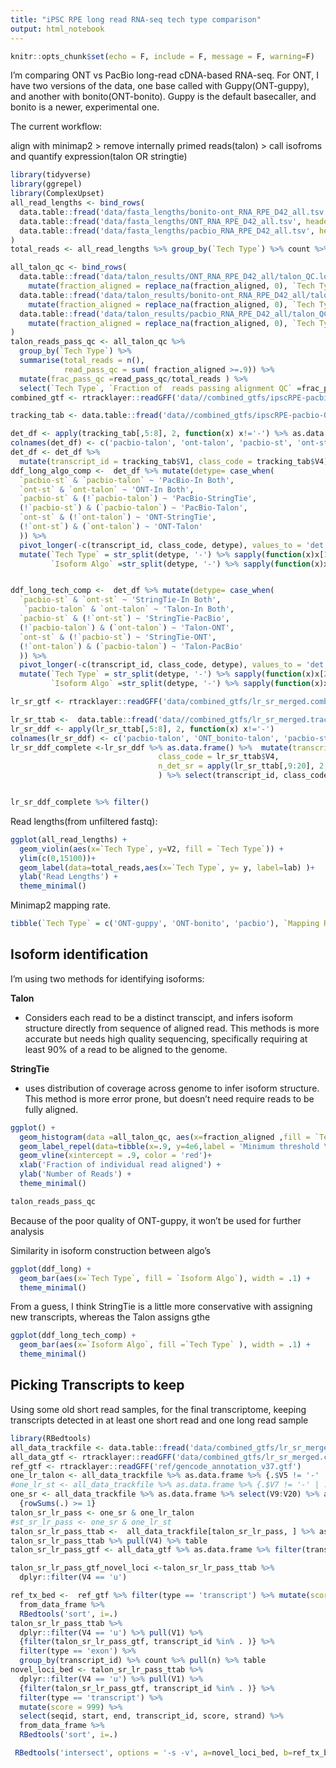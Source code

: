 ```yaml
---
title: "iPSC RPE long read RNA-seq tech type comparison"
output: html_notebook
---
```


```r
knitr::opts_chunk$set(echo = F, include = F, message = F, warning=F)
```


I'm comparing ONT vs PacBio long-read cDNA-based RNA-seq. For ONT, I have two versions of the data, one base called with Guppy(ONT-guppy), and another with bonito(ONT-bonito). Guppy is the default basecaller, and bonito is a newer, experimental one. 

The current workflow:

align with minimap2 > remove internally primed reads(talon) > call isofroms and quantify expression(talon OR stringtie)


```r
library(tidyverse)
library(ggrepel)
library(ComplexUpset)
all_read_lengths <- bind_rows(
  data.table::fread('data/fasta_lengths/bonito-ont_RNA_RPE_D42_all.tsv', header=F) %>% as.data.frame %>% mutate(`Tech Type` = 'ONT-bonito'),
  data.table::fread('data/fasta_lengths/ONT_RNA_RPE_D42_all.tsv', header=F) %>% as.data.frame %>% mutate(`Tech Type` = 'ONT-guppy'),
  data.table::fread('data/fasta_lengths/pacbio_RNA_RPE_D42_all.tsv', header = F) %>% as.data.frame %>% mutate(`Tech Type` = 'pacbio')
)
total_reads <- all_read_lengths %>% group_by(`Tech Type`) %>% count %>% mutate(lab = paste0('n=', n), y=15050)

all_talon_qc <- bind_rows(
  data.table::fread('data/talon_results/ONT_RNA_RPE_D42_all/talon_QC.log', skip='#') %>% as.data.frame %>% 
    mutate(fraction_aligned = replace_na(fraction_aligned, 0), `Tech Type` = 'ONT-guppy') %>% select(`Tech Type`, fraction_aligned),
  data.table::fread('data/talon_results/bonito-ont_RNA_RPE_D42_all/talon_QC.log', skip='#') %>% as.data.frame %>%
    mutate(fraction_aligned = replace_na(fraction_aligned, 0), `Tech Type` = 'ONT-bonito') %>% select(`Tech Type`, fraction_aligned),
  data.table::fread('data/talon_results/pacbio_RNA_RPE_D42_all/talon_QC.log', skip='#') %>% as.data.frame %>% 
    mutate(fraction_aligned = replace_na(fraction_aligned, 0), `Tech Type` = 'pacbio') %>% select(`Tech Type`, fraction_aligned),
)
talon_reads_pass_qc <- all_talon_qc %>% 
  group_by(`Tech Type`) %>% 
  summarise(total_reads = n(),
            read_pass_qc = sum( fraction_aligned >=.9)) %>% 
  mutate(frac_pass_qc =read_pass_qc/total_reads ) %>% 
  select(`Tech Type`, `Fraction of  reads passing alignment QC` =frac_pass_qc )
combined_gtf <- rtracklayer::readGFF('data//combined_gtfs/ipscRPE-pacbio-ONT_talon_vs_st.combined.gtf')

tracking_tab <- data.table::fread('data//combined_gtfs/ipscRPE-pacbio-ONT_talon_vs_st.tracking', header = F)

det_df <- apply(tracking_tab[,5:8], 2, function(x) x!='-') %>% as.data.frame  
colnames(det_df) <- c('pacbio-talon', 'ont-talon', 'pacbio-st', 'ont-st')
det_df <- det_df %>% 
  mutate(transcript_id = tracking_tab$V1, class_code = tracking_tab$V4) %>% select(transcript_id, class_code, everything())
ddf_long_algo_comp <-  det_df %>% mutate(detype= case_when(
  `pacbio-st` & `pacbio-talon` ~ 'PacBio-In Both',
  `ont-st` & `ont-talon` ~ 'ONT-In Both',
  `pacbio-st` & (!`pacbio-talon`) ~ 'PacBio-StringTie',
  (!`pacbio-st`) & (`pacbio-talon`) ~ 'PacBio-Talon',
  `ont-st` & (!`ont-talon`) ~ 'ONT-StringTie',
  (!`ont-st`) & (`ont-talon`) ~ 'ONT-Talon'
  )) %>% 
  pivot_longer(-c(transcript_id, class_code, detype), values_to = 'det') %>% filter(det) %>% 
  mutate(`Tech Type` = str_split(detype, '-') %>% sapply(function(x)x[1]), 
         `Isoform Algo` =str_split(detype, '-') %>% sapply(function(x)x[2]))


ddf_long_tech_comp <-  det_df %>% mutate(detype= case_when(
  `pacbio-st` & `ont-st` ~ 'StringTie-In Both',
   `pacbio-talon` & `ont-talon` ~ 'Talon-In Both',
  `pacbio-st` & (!`ont-st`) ~ 'StringTie-PacBio',
  (!`pacbio-talon`) & (`ont-talon`) ~ 'Talon-ONT',
  `ont-st` & (!`pacbio-st`) ~ 'StringTie-ONT',
  (!`ont-talon`) & (`pacbio-talon`) ~ 'Talon-PacBio'
  )) %>% 
  pivot_longer(-c(transcript_id, class_code, detype), values_to = 'det') %>% filter(det) %>% 
  mutate(`Tech Type` = str_split(detype, '-') %>% sapply(function(x)x[2]), 
         `Isoform Algo` =str_split(detype, '-') %>% sapply(function(x)x[1]))

lr_sr_gtf <- rtracklayer::readGFF('data/combined_gtfs/lr_sr_merged.combined.gtf')

lr_sr_ttab <-  data.table::fread('data//combined_gtfs/lr_sr_merged.tracking', header = F)
lr_sr_ddf <- apply(lr_sr_ttab[,5:8], 2, function(x) x!='-') 
colnames(lr_sr_ddf) <- c('pacbio-talon', 'ONT_bonito-talon', 'pacbio-st', 'ONT_bonito-st')
lr_sr_ddf_complete <-lr_sr_ddf %>% as.data.frame() %>%  mutate(transcript_id = lr_sr_ttab$V1, 
                                 class_code = lr_sr_ttab$V4,
                                 n_det_sr = apply(lr_sr_ttab[,9:20], 2, function(x) x!='-') %>% rowSums,
                                 ) %>% select(transcript_id, class_code, everything())


lr_sr_ddf_complete %>% filter()
```

Read lengths(from unfiltered fastq):

```r
ggplot(all_read_lengths) + 
  geom_violin(aes(x=`Tech Type`, y=V2, fill = `Tech Type`)) + 
  ylim(c(0,15100))+
  geom_label(data=total_reads,aes(x=`Tech Type`, y= y, label=lab) )+ 
  ylab('Read Lengths') + 
  theme_minimal()
```

Minimap2 mapping rate.

```r
tibble(`Tech Type` = c('ONT-guppy', 'ONT-bonito', 'pacbio'), `Mapping Rate` = c('89.37%', '89.50%','99.99%'))
```


## Isoform identification

I'm using two methods for identifying isoforms:

**Talon**

- Considers each read to be a distinct transcipt, and infers isoform structure directly from sequence of aligned read. This methods is more accurate but needs high quality sequencing, specifically requiring at least 90% of a read to be aligned to the genome.

**StringTie**

-  uses distribution of coverage across genome to infer isoform structure. This method is more error prone, but doesn't need require reads to be fully aligned.


```r
ggplot() + 
  geom_histogram(data =all_talon_qc, aes(x=fraction_aligned ,fill = `Tech Type`), alpha = .5, bins=60) +
  geom_label_repel(data=tibble(x=.9, y=4e6,label = 'Minimum threshold \nfor further analysis'), aes(x=x,y=y, label=label), nudge_x = -.15)+
  geom_vline(xintercept = .9, color = 'red')+
  xlab('Fraction of individual read aligned') +
  ylab('Number of Reads') +
  theme_minimal()
```
```r
talon_reads_pass_qc
```

Because of the poor quality of ONT-guppy, it won't be used for further analysis


Similarity in isoform construction between algo's

```r

ggplot(ddf_long) + 
  geom_bar(aes(x=`Tech Type`, fill = `Isoform Algo`), width = .1) + 
  theme_minimal()
```

From a guess, I think StringTie is a little more conservative with assigning new transcripts, whereas the Talon assigns gthe 


```r
ggplot(ddf_long_tech_comp) + 
  geom_bar(aes(x=`Isoform Algo`, fill =`Tech Type` ), width = .1) + 
  theme_minimal()
```


## Picking Transcripts to keep

Using some old short read samples, for the final transcriptome, keeping transcripts detected in at least one short read and one long read sample 

```r
library(RBedtools)
all_data_trackfile <- data.table::fread('data/combined_gtfs/lr_sr_merged.tracking', header = F)
all_data_gtf <- rtracklayer::readGFF('data/combined_gtfs/lr_sr_merged.combined.gtf')
ref_gtf <- rtracklayer::readGFF('ref/gencode_annotation_v37.gtf')
one_lr_talon <- all_data_trackfile %>% as.data.frame %>% {.$V5 != '-' | .$V6 !='-'}
#one_lr_st <- all_data_trackfile %>% as.data.frame %>% {.$V7 != '-' | .$V8 !='-'}
one_sr <- all_data_trackfile %>% as.data.frame %>% select(V9:V20) %>% apply(2, function(x) x!='-') %>% 
  {rowSums(.) >= 1}
talon_sr_lr_pass <- one_sr & one_lr_talon
#st_sr_lr_pass <- one_sr & one_lr_st
talon_sr_lr_pass_ttab <-  all_data_trackfile[talon_sr_lr_pass, ] %>% as.data.frame
talon_sr_lr_pass_ttab %>% pull(V4) %>% table
talon_sr_lr_pass_gtf <- all_data_gtf %>% as.data.frame %>% filter(transcript_id %in% talon_sr_lr_pass_ttab$V1)

talon_sr_lr_pass_gtf_novel_loci <-talon_sr_lr_pass_ttab %>% 
  dplyr::filter(V4 == 'u')

ref_tx_bed <-  ref_gtf %>% filter(type == 'transcript') %>% mutate(score=100,start = start-5000, end = end + 5000) %>% select(seqid, start, end, transcript_id, score, strand) %>% 
  from_data_frame %>% 
  RBedtools('sort', i=.)
talon_sr_lr_pass_ttab %>% 
  dplyr::filter(V4 == 'u') %>% pull(V1) %>% 
  {filter(talon_sr_lr_pass_gtf, transcript_id %in% . )} %>% 
  filter(type == 'exon') %>% 
  group_by(transcript_id) %>% count %>% pull(n) %>% table
novel_loci_bed <- talon_sr_lr_pass_ttab %>% 
  dplyr::filter(V4 == 'u') %>% pull(V1) %>% 
  {filter(talon_sr_lr_pass_gtf, transcript_id %in% . )} %>% 
  filter(type == 'transcript') %>% 
  mutate(score = 999) %>% 
  select(seqid, start, end, transcript_id, score, strand) %>% 
  from_data_frame %>% 
  RBedtools('sort', i=.)

 RBedtools('intersect', options = '-s -v', a=novel_loci_bed, b=ref_tx_bed) %>% to_data_frame %>% View

```




